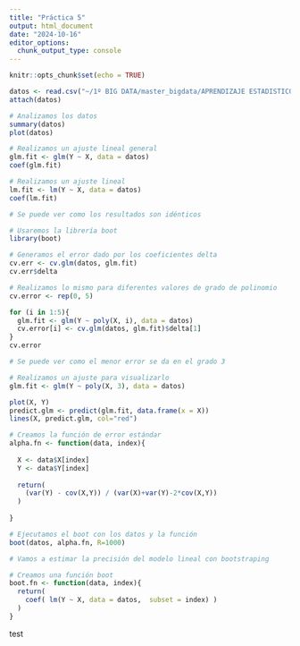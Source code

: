 ```yaml
---
title: "Práctica 5"
output: html_document
date: "2024-10-16"
editor_options: 
  chunk_output_type: console
---
```


```r
knitr::opts_chunk$set(echo = TRUE)
```

```r
datos <- read.csv("~/1º BIG DATA/master_bigdata/APRENDIZAJE ESTADISTICO/datos.csv", stringsAsFactors=TRUE)
attach(datos)

# Analizamos los datos
summary(datos)
plot(datos)
```

```r
# Realizamos un ajuste lineal general
glm.fit <- glm(Y ~ X, data = datos)
coef(glm.fit)

# Realizamos un ajuste lineal
lm.fit <- lm(Y ~ X, data = datos)
coef(lm.fit)

# Se puede ver como los resultados son idénticos
```

```r
# Usaremos la librería boot
library(boot)

# Generamos el error dado por los coeficientes delta
cv.err <- cv.glm(datos, glm.fit)
cv.err$delta
```

```r
# Realizamos lo mismo para diferentes valores de grado de polinomio
cv.error <- rep(0, 5)

for (i in 1:5){
  glm.fit <- glm(Y ~ poly(X, i), data = datos)
  cv.error[i] <- cv.glm(datos, glm.fit)$delta[1]
}
cv.error

# Se puede ver como el menor error se da en el grado 3
```

```r
# Realizamos un ajuste para visualizarlo
glm.fit <- glm(Y ~ poly(X, 3), data = datos)

plot(X, Y)
predict.glm <- predict(glm.fit, data.frame(x = X))
lines(X, predict.glm, col="red")
```

```r
# Creamos la función de error estándar
alpha.fn <- function(data, index){
  
  X <- data$X[index]
  Y <- data$Y[index]
  
  return(
    (var(Y) - cov(X,Y)) / (var(X)+var(Y)-2*cov(X,Y))
  )
  
}

# Ejecutamos el boot con los datos y la función
boot(datos, alpha.fn, R=1000)
```

```r
# Vamos a estimar la precisión del modelo lineal con bootstraping

# Creamos una función boot
boot.fn <- function(data, index){
  return(
    coef( lm(Y ~ X, data = datos,  subset = index) )
  )
}


```

test